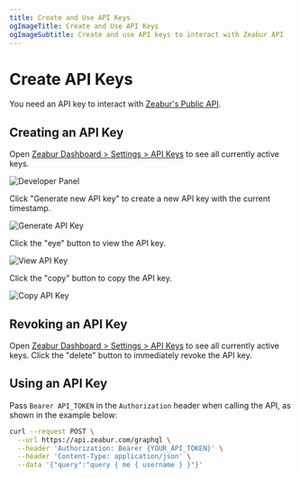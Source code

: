 ```yaml
---
title: Create and Use API Keys
ogImageTitle: Create and Use API Keys
ogImageSubtitle: Create and use API keys to interact with Zeabur API
---
```


# Create API Keys

You need an API key to interact with [Zeabur's Public API](./public-api).

## Creating an API Key

Open [Zeabur Dashboard > Settings > API Keys](https://zeabur.com/account/api-keys) to see all currently active keys.

![Developer Panel](/developer/api-key/developer.en-US.png)

Click "Generate new API key" to create a new API key with the current timestamp.

![Generate API Key](/developer/api-key/generate-api-key.en-US.png)

Click the "eye" button to view the API key.

![View API Key](/developer/api-key/view-api-key.en-US.png)

Click the "copy" button to copy the API key.

![Copy API Key](/developer/api-key/copy-api-key.en-US.png)

## Revoking an API Key

Open [Zeabur Dashboard > Settings > API Keys](https://zeabur.com/account/api-keys) to see all currently active keys. Click the "delete" button to immediately revoke the API key.

## Using an API Key

Pass `Bearer API_TOKEN` in the `Authorization` header when calling the API, as shown in the example below:

```bash
curl --request POST \
  --url https://api.zeabur.com/graphql \
  --header 'Authorization: Bearer {YOUR_API_TOKEN}' \
  --header 'Content-Type: application/json' \
  --data '{"query":"query { me { username } }"}'
```

